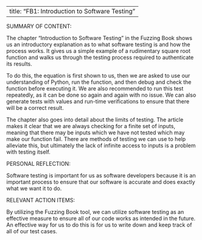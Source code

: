 

---
title: "FB1: Introduction to Software Testing"
---

SUMMARY OF CONTENT:

The chapter "Introduction to Software Testing" in the Fuzzing Book shows us an introductory explanation as to what software testing is and how the process works. It gives us a simple example of a rudimentary square root function and walks us through the testing process required to authenticate its results.

To do this, the equation is first shown to us, then we are asked to use our understanding of Python, run the function, and then debug and check the function before executing it. We are also recommended to run this test repeatedly, as it can be done so again and again with no issue. We can also generate tests with values and run-time verifications to ensure that there will be a correct result.

The chapter also goes into detail about the limits of testing. The article makes it clear that we are always checking for a finite set of inputs, meaning that there may be inputs which we have not tested which may make our function fail. There are methods of testing we can use to help alleviate this, but ultimately the lack of infinite access to inputs is a problem with testing itself.

PERSONAL REFLECTION:

Software testing is important for us as software developers because it is an important process to ensure that our software is accurate and does exactly what we want it to do.


RELEVANT ACTION ITEMS:

By utilizing the Fuzzing Book tool, we can utilize software testing as an effective measure to ensure all of our code works as intended in the future. An effective way for us to do this is for us to write down and keep track of all of our test cases.

